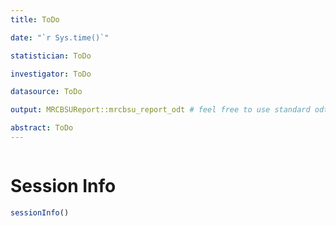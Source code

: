 ---
title: ToDo

date: "`r Sys.time()`"

statistician: ToDo

investigator: ToDo

datasource: ToDo

output: MRCBSUReport::mrcbsu_report_odt # feel free to use standard odt_document

abstract: ToDo
---

```{r setup-chunk, include=FALSE}
```





# Session Info

```{r}
sessionInfo()
``` 
